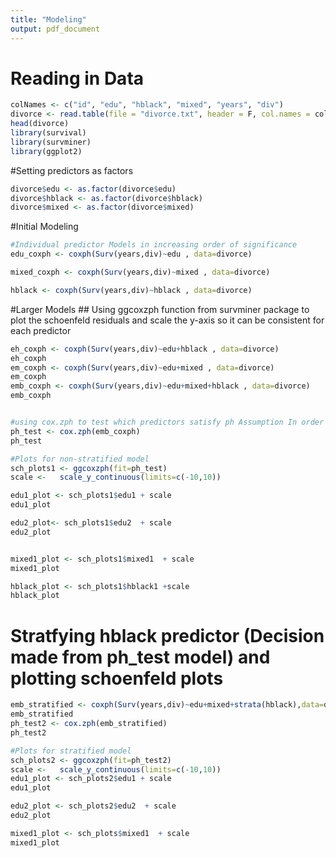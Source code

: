 ```yaml
---
title: "Modeling"
output: pdf_document
---
```

# Reading in Data
```r
colNames <- c("id", "edu", "hblack", "mixed", "years", "div")
divorce <- read.table(file = "divorce.txt", header = F, col.names = colNames)
head(divorce)
library(survival)
library(survminer)
library(ggplot2)
```

#Setting predictors as factors
```r
divorce$edu <- as.factor(divorce$edu)
divorce$hblack <- as.factor(divorce$hblack)
divorce$mixed <- as.factor(divorce$mixed)
```

#Initial Modeling

```r
#Individual predictor Models in increasing order of significance
edu_coxph <- coxph(Surv(years,div)~edu , data=divorce)

mixed_coxph <- coxph(Surv(years,div)~mixed , data=divorce)

hblack <- coxph(Surv(years,div)~hblack , data=divorce)

```

#Larger Models 
## Using ggcoxzph function from survminer package to plot the schoenfeld residuals and 
scale the y-axis so it can be consistent for each predictor

```r
eh_coxph <- coxph(Surv(years,div)~edu+hblack , data=divorce)
eh_coxph
em_coxph <- coxph(Surv(years,div)~edu+mixed , data=divorce)
em_coxph
emb_coxph <- coxph(Surv(years,div)~edu+mixed+hblack , data=divorce)
emb_coxph


#using cox.zph to test which predictors satisfy ph Assumption In order #make a stratified model
ph_test <- cox.zph(emb_coxph)
ph_test

#Plots for non-stratified model
sch_plots1 <- ggcoxzph(fit=ph_test)
scale <-   scale_y_continuous(limits=c(-10,10))

edu1_plot <- sch_plots1$edu1 + scale
edu1_plot

edu2_plot<- sch_plots1$edu2  + scale
edu2_plot


mixed1_plot <- sch_plots1$mixed1  + scale
mixed1_plot

hblack_plot <- sch_plots1$hblack1 +scale
hblack_plot
```
# Stratfying hblack predictor (Decision made from ph_test model) and plotting schoenfeld plots
```r

emb_stratified <- coxph(Surv(years,div)~edu+mixed+strata(hblack),data=divorce)
emb_stratified
ph_test2 <- cox.zph(emb_stratified)
ph_test2
```


```r
#Plots for stratified model
sch_plots2 <- ggcoxzph(fit=ph_test2)
scale <-   scale_y_continuous(limits=c(-10,10))
edu1_plot <- sch_plots2$edu1 + scale
edu1_plot

edu2_plot <- sch_plots2$edu2  + scale
edu2_plot

mixed1_plot <- sch_plots$mixed1  + scale
mixed1_plot

```


